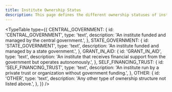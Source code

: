 ```yaml
---
title: Institute Ownership Status
description: This page defines the different ownership statuses of institutes based on their funding and governance structure.
---
```


<TypeTable
  type={{
    CENTRAL_GOVERNMENT: {
      id: 'CENTRAL_GOVERNMENT',
      type: 'text',
      description: 'An institute funded and managed by the central government.',
    },
    STATE_GOVERNMENT: {
      id: 'STATE_GOVERNMENT',
      type: 'text',
      description: 'An institute funded and managed by a state government.',
    },
    GRANT_IN_AID: {
      id: 'GRANT_IN_AID',
      type: 'text',
      description:
        'An institute that receives financial support from the government but operates autonomously.',
    },
    SELF_FINANCING_TRUST: {
      id: 'SELF_FINANCING_TRUST',
      type: 'text',
      description:
        'An institute run by a private trust or organization without government funding.',
    },
    OTHER: {
      id: 'OTHER',
      type: 'text',
      description: 'Any other type of ownership structure not listed above.',
    },
  }}
/>
